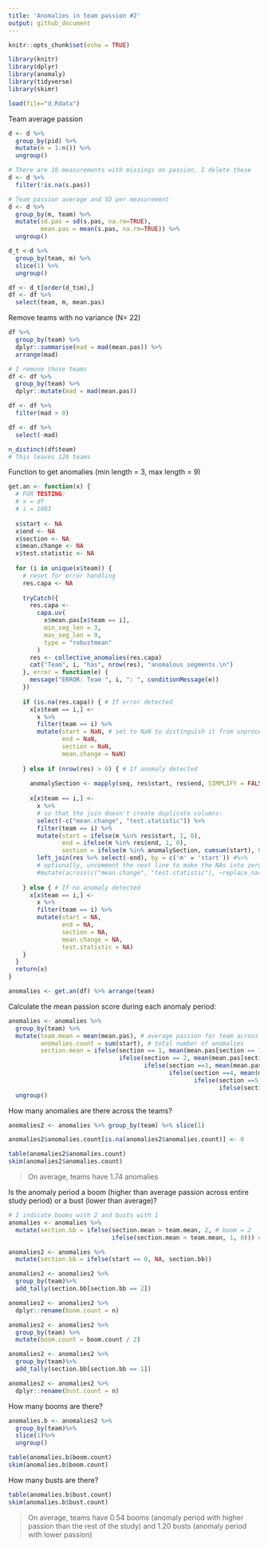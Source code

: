 ```yaml
---
title: 'Anomalies in team passion #2'
output: github_document
---
```


```r
knitr::opts_chunk$set(echo = TRUE)
```

```r
library(knitr)
library(dplyr)
library(anomaly)
library(tidyverse)
library(skimr)
```
```r
load(file="d.Rdata")
```

Team average passion
```r
d <- d %>%
  group_by(pid) %>%
  mutate(m = 1:n()) %>%
  ungroup()

# There are 10 measurements with missings on passion, I delete these 
d <- d %>%
  filter(!is.na(s.pas))

# Team passion average and SD per measurement
d <- d %>%
  group_by(m, team) %>%
  mutate(sd.pas = sd(s.pas, na.rm=TRUE),
         mean.pas = mean(s.pas, na.rm=TRUE)) %>%
  ungroup()
```

```r
d_t <-d %>%
  group_by(team, m) %>%
  slice(1) %>%
  ungroup()

df <- d_t[order(d_t$m),] 
df <- df %>%
  select(team, m, mean.pas)
```

Remove teams with no variance (N= 22)
```r
df %>%
  group_by(team) %>%
  dplyr::summarise(mad = mad(mean.pas)) %>%
  arrange(mad)

# I remove those teams
df <- df %>%
  group_by(team) %>%
  dplyr::mutate(mad = mad(mean.pas))

df <- df %>%
  filter(mad > 0)

df <- df %>%
  select(-mad)

n_distinct(df$team)
# This leaves 128 teams
```

Function to get anomalies (min length = 3, max length = 9)
```r
get.an <- function(x) {
  # FOR TESTING:
  # x = df
  # i = 1003
  
  x$start <- NA
  x$end <- NA
  x$section <- NA
  x$mean.change <- NA
  x$test.statistic <- NA
  
  for (i in unique(x$team)) {
    # reset for error handling
    res.capa <- NA
    
    tryCatch({
      res.capa <-
        capa.uv(
          x$mean.pas[x$team == i],
          min_seg_len = 3,
          max_seg_len = 9,
          type = "robustmean"
        )
      res <- collective_anomalies(res.capa)
      cat("Team", i, "has", nrow(res), "anomalous segments.\n")
    }, error = function(e) {
      message("ERROR: Team ", i, ": ", conditionMessage(e))
    })
    
    if (is.na(res.capa)) { # If error detected
      x[x$team == i,] <-
        x %>%
        filter(team == i) %>%
        mutate(start = NaN, # set to NaN to distinguish it from unprocessed or working values
               end = NaN, 
               section = NaN,
               mean.change = NaN) 
      
    } else if (nrow(res) > 0) { # If anomaly detected
      
      anomalySection <- mapply(seq, res$start, res$end, SIMPLIFY = FALSE) %>% unlist
      
      x[x$team == i,] <-
        x %>%
        # so that the join doesn't create duplicate columns:
        select(-c("mean.change", "test.statistic")) %>% 
        filter(team == i) %>%
        mutate(start = ifelse(m %in% res$start, 1, 0),
               end = ifelse(m %in% res$end, 1, 0),
               section = ifelse(m %in% anomalySection, cumsum(start), 0)) %>% # cumulative number to indicate number of anomaly periods 
        left_join(res %>% select(-end), by = c('m' = 'start')) #%>%  
        # optionally, uncomment the next line to make the NAs into zeros
        #mutate(across(c("mean.change", "test.statistic"), ~replace_na(.x, 0)))
      
    } else { # If no anomaly detected
      x[x$team == i,] <-
        x %>%
        filter(team == i) %>%
        mutate(start = NA, 
               end = NA, 
               section = NA,
               mean.change = NA, 
               test.statistic = NA) 
    }
  }
  return(x)
}

anomalies <- get.an(df) %>% arrange(team)
```

Calculate the mean passion score during each anomaly period: 
```r
anomalies <- anomalies %>%
  group_by(team) %>%
  mutate(team.mean = mean(mean.pas), # average passion for team across entire period
         anomalies.count = sum(start), # total number of anomalies
         section.mean = ifelse(section == 1, mean(mean.pas[section == 1]), # average passion during anomaly period 1 
                               ifelse(section == 2, mean(mean.pas[section == 2]),
                                      ifelse(section ==3, mean(mean.pas[section == 3]),
                                             ifelse(section ==4, mean(mean.pas[section == 4]),
                                                    ifelse(section ==5, mean(mean.pas[section == 5]),
                                                           ifelse(section == 6, mean(mean.pas[section == 6]), NA))))))) %>%
  ungroup()
```

How many anomalies are there across the teams?
```r
anomalies2 <- anomalies %>% group_by(team) %>% slice(1)

anomalies2$anomalies.count[is.na(anomalies2$anomalies.count)] <- 0

table(anomalies2$anomalies.count)
skim(anomalies2$anomalies.count)
```

> On average, teams have 1.74 anomalies

Is the anomaly period a boom (higher than average passion across entire study period) or a bust (lower than average)?
```r
# I indicate booms with 2 and busts with 1
anomalies <- anomalies %>%
  mutate(section.bb = ifelse(section.mean > team.mean, 2, # boom = 2
                             ifelse(section.mean < team.mean, 1, 0))) # bust = 1, other = 0

anomalies2 <- anomalies %>%
  mutate(section.bb = ifelse(start == 0, NA, section.bb)) 

anomalies2 <- anomalies2 %>%
  group_by(team)%>%
  add_tally(section.bb[section.bb == 2]) 

anomalies2 <- anomalies2 %>%
  dplyr::rename(boom.count = n)

anomalies2 <- anomalies2 %>%
  group_by(team) %>%
  mutate(boom.count = boom.count / 2)

anomalies2 <- anomalies2 %>%
  group_by(team)%>%
  add_tally(section.bb[section.bb == 1]) 

anomalies2 <- anomalies2 %>%
  dplyr::rename(bust.count = n)
```

How many booms are there?
```r
anomalies.b <- anomalies2 %>%
  group_by(team)%>%
  slice(1)%>%
  ungroup()

table(anomalies.b$boom.count)
skim(anomalies.b$boom.count)
```

How many busts are there?
```r
table(anomalies.b$bust.count)
skim(anomalies.b$bust.count)
```

> On average, teams have 0.54 booms (anomaly period with higher passion than the rest of the study) and 1.20 busts (anomaly period with lower passion)


